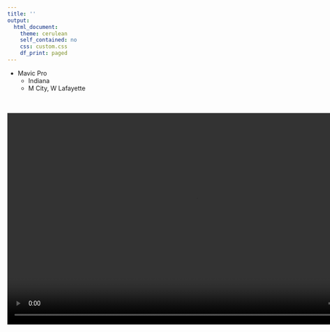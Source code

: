 ```yaml
---
title: ''
output:
  html_document:
    theme: cerulean
    self_contained: no
    css: custom.css
    df_print: paged
---
```


\newline\newline\newline\newline\newline

* Mavic Pro
    * Indiana
    * M City, W Lafayette

<br />
<br />
<video width="856" height="480" controls>
<source src="1.mp4" type="video/mp4" loop="true"> 
</video>
<br />
<br />
